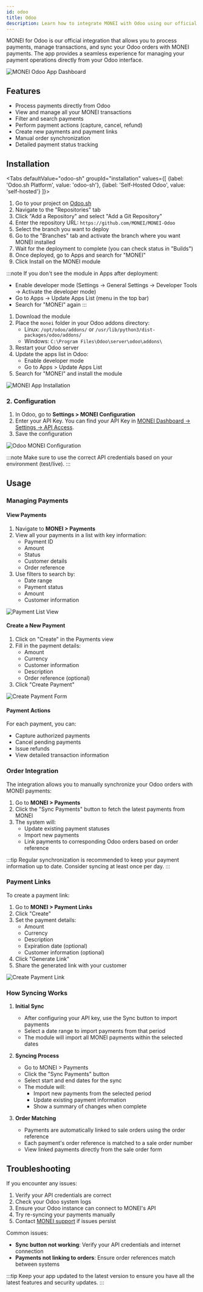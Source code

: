 ```yaml
---
id: odoo
title: Odoo
description: Learn how to integrate MONEI with Odoo using our official free app to manage payments, orders, and transactions directly from your Odoo instance.
---
```


MONEI for Odoo is our official integration that allows you to process payments, manage transactions, and sync your Odoo orders with MONEI payments. The app provides a seamless experience for managing your payment operations directly from your Odoo interface.

![MONEI Odoo App Dashboard](/img/odoo/dashboard.png)

## Features

- Process payments directly from Odoo
- View and manage all your MONEI transactions
- Filter and search payments
- Perform payment actions (capture, cancel, refund)
- Create new payments and payment links
- Manual order synchronization
- Detailed payment status tracking

## Installation


<Tabs
  defaultValue="odoo-sh"
  groupId="installation"
  values={[
    {label: 'Odoo.sh Platform', value: 'odoo-sh'},
    {label: 'Self-Hosted Odoo', value: 'self-hosted'}
  ]}>
<TabItem value="odoo-sh">

1. Go to your project on [Odoo.sh](https://odoo.sh)
2. Navigate to the "Repositories" tab
3. Click "Add a Repository" and select "Add a Git Repository"
4. Enter the repository URL: `https://github.com/MONEI/MONEI-Odoo`
5. Select the branch you want to deploy
6. Go to the "Branches" tab and activate the branch where you want MONEI installed
7. Wait for the deployment to complete (you can check status in "Builds")
8. Once deployed, go to Apps and search for "MONEI"
9. Click Install on the MONEI module

:::note
If you don't see the module in Apps after deployment:

- Enable developer mode (Settings → General Settings → Developer Tools → Activate the developer mode)
- Go to Apps → Update Apps List (menu in the top bar)
- Search for "MONEI" again
  :::

</TabItem>
<TabItem value="self-hosted">

1. Download the module
2. Place the `monei` folder in your Odoo addons directory:
   - Linux: `/opt/odoo/addons/` or `/usr/lib/python3/dist-packages/odoo/addons/`
   - Windows: `C:\Program Files\Odoo\server\odoo\addons\`
3. Restart your Odoo server
4. Update the apps list in Odoo:
   - Enable developer mode
   - Go to Apps > Update Apps List
5. Search for "MONEI" and install the module

</TabItem>
</Tabs>

![MONEI App Installation](/img/odoo/install.png)

### 2. Configuration

1. In Odoo, go to **Settings > MONEI Configuration**
2. Enter your API Key. You can find your API Key in [MONEI Dashboard → Settings → API Access](https://dashboard.monei.com/settings/api).
3. Save the configuration

![Odoo MONEI Configuration](/img/odoo/configuration.png)

:::note
Make sure to use the correct API credentials based on your environment (test/live).
:::

## Usage

### Managing Payments

#### View Payments

1. Navigate to **MONEI > Payments**
2. View all your payments in a list with key information:
   - Payment ID
   - Amount
   - Status
   - Customer details
   - Order reference
3. Use filters to search by:
   - Date range
   - Payment status
   - Amount
   - Customer information

![Payment List View](/img/odoo/payments-list.png)

#### Create a New Payment

1. Click on "Create" in the Payments view
2. Fill in the payment details:
   - Amount
   - Currency
   - Customer information
   - Description
   - Order reference (optional)
3. Click "Create Payment"

![Create Payment Form](/img/odoo/create.png)

#### Payment Actions

For each payment, you can:

- Capture authorized payments
- Cancel pending payments
- Issue refunds
- View detailed transaction information

### Order Integration

The integration allows you to manually synchronize your Odoo orders with MONEI payments:

1. Go to **MONEI > Payments**
2. Click the "Sync Payments" button to fetch the latest payments from MONEI
3. The system will:
   - Update existing payment statuses
   - Import new payments
   - Link payments to corresponding Odoo orders based on order reference

:::tip
Regular synchronization is recommended to keep your payment information up to date. Consider syncing at least once per day.
:::

### Payment Links

To create a payment link:

1. Go to **MONEI > Payment Links**
2. Click "Create"
3. Set the payment details:
   - Amount
   - Currency
   - Description
   - Expiration date (optional)
   - Customer information (optional)
4. Click "Generate Link"
5. Share the generated link with your customer

![Create Payment Link](/img/odoo/payment-link.png)

### How Syncing Works

1. **Initial Sync**

   - After configuring your API key, use the Sync button to import payments
   - Select a date range to import payments from that period
   - The module will import all MONEI payments within the selected dates

2. **Syncing Process**

   - Go to MONEI > Payments
   - Click the "Sync Payments" button
   - Select start and end dates for the sync
   - The module will:
     - Import new payments from the selected period
     - Update existing payment information
     - Show a summary of changes when complete

3. **Order Matching**
   - Payments are automatically linked to sale orders using the order reference
   - Each payment's order reference is matched to a sale order number
   - View linked payments directly from the sale order form

## Troubleshooting

If you encounter any issues:

1. Verify your API credentials are correct
2. Check your Odoo system logs
3. Ensure your Odoo instance can connect to MONEI's API
4. Try re-syncing your payments manually
5. Contact [MONEI support](https://support.monei.com) if issues persist

Common issues:

- **Sync button not working**: Verify your API credentials and internet connection
- **Payments not linking to orders**: Ensure order references match between systems

:::tip
Keep your app updated to the latest version to ensure you have all the latest features and security updates.
:::
